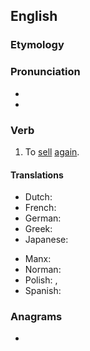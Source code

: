 ==English==

===Etymology===
{{prefix|en|re|sell}}

===Pronunciation===
* {{IPA|en|/ɹiːˈsɛl/}}
* {{rhymes|en|ɛl}}

===Verb===
{{en-verb|resells|reselling|resold|resold}}

# To [[sell]] [[again]].

====Translations====
{{trans-top|To sell again}}
* Dutch: {{t|nl|dooverkopen}}
* French: {{t+|fr|revendre}}
* German: {{t|de|wiederverkaufen}}
* Greek: {{t+|el|μεταπουλώ}}
* Japanese: {{t+|ja|転売|alt=転売する|tr=てんばいする, tembai-suru|sc=Jpan}}
{{trans-mid}}
* Manx: {{t|gv|aachreck}}
* Norman: {{t|nrf|r'vendre}}
* Polish: {{t|pl|odsprzedać|pf}}, {{t|pl|odsprzedawać|impf}}
* Spanish: {{t+|es|revender}}
{{trans-bottom}}

===Anagrams===
* {{anagrams|en|a=eellrs|Ellers|Seller|ellers|seller}}